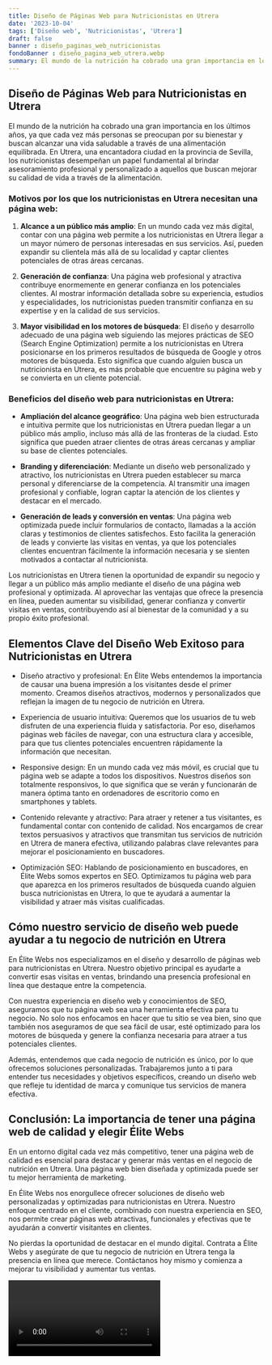 ```yaml
---
title: Diseño de Páginas Web para Nutricionistas en Utrera
date: '2023-10-04'
tags: ['Diseño web', 'Nutricionistas', 'Utrera']
draft: false
banner : diseño_paginas_web_nutricionistas
fondoBanner : diseño_pagina_web_utrera.webp
summary: El mundo de la nutrición ha cobrado una gran importancia en los últimos años, ya que cada vez más personas se preocupan por su bienestar y buscan alcanzar una vida saludable a través de una alimentación equilibrada. En Utrera, una encantadora ciudad en la provincia de Sevilla, los nutricionistas desempeñan un papel fundamental al brindar asesoramiento profesional y personalizado a aquellos que buscan mejorar su calidad de vida a través de la alimentación.
---
```


## **Diseño de Páginas Web para Nutricionistas en Utrera**

El mundo de la nutrición ha cobrado una gran importancia en los últimos años, ya que cada vez más personas se preocupan por su bienestar y buscan alcanzar una vida saludable a través de una alimentación equilibrada. En Utrera, una encantadora ciudad en la provincia de Sevilla, los nutricionistas desempeñan un papel fundamental al brindar asesoramiento profesional y personalizado a aquellos que buscan mejorar su calidad de vida a través de la alimentación.

### Motivos por los que los nutricionistas en Utrera necesitan una página web:

1. **Alcance a un público más amplio**: En un mundo cada vez más digital, contar con una página web permite a los nutricionistas en Utrera llegar a un mayor número de personas interesadas en sus servicios. Así, pueden expandir su clientela más allá de su localidad y captar clientes potenciales de otras áreas cercanas.

2. **Generación de confianza**: Una página web profesional y atractiva contribuye enormemente en generar confianza en los potenciales clientes. Al mostrar información detallada sobre su experiencia, estudios y especialidades, los nutricionistas pueden transmitir confianza en su expertise y en la calidad de sus servicios.

3. **Mayor visibilidad en los motores de búsqueda**: El diseño y desarrollo adecuado de una página web siguiendo las mejores prácticas de SEO (Search Engine Optimization) permite a los nutricionistas en Utrera posicionarse en los primeros resultados de búsqueda de Google y otros motores de búsqueda. Esto significa que cuando alguien busca un nutricionista en Utrera, es más probable que encuentre su página web y se convierta en un cliente potencial.

### Beneficios del diseño web para nutricionistas en Utrera:

- **Ampliación del alcance geográfico**: Una página web bien estructurada e intuitiva permite que los nutricionistas en Utrera puedan llegar a un público más amplio, incluso más allá de las fronteras de la ciudad. Esto significa que pueden atraer clientes de otras áreas cercanas y ampliar su base de clientes potenciales.

- **Branding y diferenciación**: Mediante un diseño web personalizado y atractivo, los nutricionistas en Utrera pueden establecer su marca personal y diferenciarse de la competencia. Al transmitir una imagen profesional y confiable, logran captar la atención de los clientes y destacar en el mercado.

- **Generación de leads y conversión en ventas**: Una página web optimizada puede incluir formularios de contacto, llamadas a la acción claras y testimonios de clientes satisfechos. Esto facilita la generación de leads y convierte las visitas en ventas, ya que los potenciales clientes encuentran fácilmente la información necesaria y se sienten motivados a contactar al nutricionista.

Los nutricionistas en Utrera tienen la oportunidad de expandir su negocio y llegar a un público más amplio mediante el diseño de una página web profesional y optimizada. Al aprovechar las ventajas que ofrece la presencia en línea, pueden aumentar su visibilidad, generar confianza y convertir visitas en ventas, contribuyendo así al bienestar de la comunidad y a su propio éxito profesional.

<GifSeo />

<Cta />

## Elementos Clave del Diseño Web Exitoso para Nutricionistas en Utrera

- Diseño atractivo y profesional: En Élite Webs entendemos la importancia de causar una buena impresión a los visitantes desde el primer momento. Creamos diseños atractivos, modernos y personalizados que reflejan la imagen de tu negocio de nutrición en Utrera.

- Experiencia de usuario intuitiva: Queremos que los usuarios de tu web disfruten de una experiencia fluida y satisfactoria. Por eso, diseñamos páginas web fáciles de navegar, con una estructura clara y accesible, para que tus clientes potenciales encuentren rápidamente la información que necesitan.

- Responsive design: En un mundo cada vez más móvil, es crucial que tu página web se adapte a todos los dispositivos. Nuestros diseños son totalmente responsivos, lo que significa que se verán y funcionarán de manera óptima tanto en ordenadores de escritorio como en smartphones y tablets.

- Contenido relevante y atractivo: Para atraer y retener a tus visitantes, es fundamental contar con contenido de calidad. Nos encargamos de crear textos persuasivos y atractivos que transmitan tus servicios de nutrición en Utrera de manera efectiva, utilizando palabras clave relevantes para mejorar el posicionamiento en buscadores.

- Optimización SEO: Hablando de posicionamiento en buscadores, en Élite Webs somos expertos en SEO. Optimizamos tu página web para que aparezca en los primeros resultados de búsqueda cuando alguien busca nutricionistas en Utrera, lo que te ayudará a aumentar la visibilidad y atraer más visitas cualificadas.

## Cómo nuestro servicio de diseño web puede ayudar a tu negocio de nutrición en Utrera

En Élite Webs nos especializamos en el diseño y desarrollo de páginas web para nutricionistas en Utrera. Nuestro objetivo principal es ayudarte a convertir esas visitas en ventas, brindando una presencia profesional en línea que destaque entre la competencia.

Con nuestra experiencia en diseño web y conocimientos de SEO, aseguramos que tu página web sea una herramienta efectiva para tu negocio. No solo nos enfocamos en hacer que tu sitio se vea bien, sino que también nos aseguramos de que sea fácil de usar, esté optimizado para los motores de búsqueda y genere la confianza necesaria para atraer a tus potenciales clientes.

Además, entendemos que cada negocio de nutrición es único, por lo que ofrecemos soluciones personalizadas. Trabajaremos junto a ti para entender tus necesidades y objetivos específicos, creando un diseño web que refleje tu identidad de marca y comunique tus servicios de manera efectiva.

## Conclusión: La importancia de tener una página web de calidad y elegir Élite Webs

En un entorno digital cada vez más competitivo, tener una página web de calidad es esencial para destacar y generar más ventas en el negocio de nutrición en Utrera. Una página web bien diseñada y optimizada puede ser tu mejor herramienta de marketing.

En Élite Webs nos enorgullece ofrecer soluciones de diseño web personalizadas y optimizadas para nutricionistas en Utrera. Nuestro enfoque centrado en el cliente, combinado con nuestra experiencia en SEO, nos permite crear páginas web atractivas, funcionales y efectivas que te ayudarán a convertir visitantes en clientes.

No pierdas la oportunidad de destacar en el mundo digital. Contrata a Élite Webs y asegúrate de que tu negocio de nutrición en Utrera tenga la presencia en línea que merece. Contáctanos hoy mismo y comienza a mejorar tu visibilidad y aumentar tus ventas.

<Video />

<CtaBot job='Nutricionistas' city='Utrera'/>

<Gmaps query='Utrera+españa+maps' />